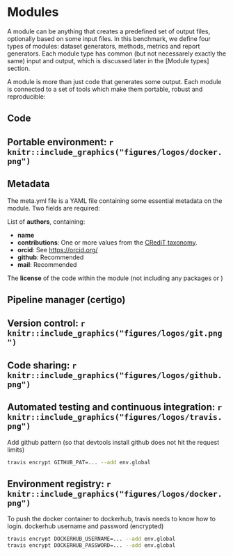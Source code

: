 # Modules

A module can be anything that creates a predefined set of output files, optionally based on some input files. In this benchmark, we define four types of modules: dataset generators, methods, metrics and report generators. Each module type has common (but not necessarely exactly the same) input and output, which is discussed later in the [Module types] section.

A module is more than just code that generates some output. Each module is connected to a set of tools which make them portable, robust and reproducible:

## Code

## Portable environment: `r knitr::include_graphics("figures/logos/docker.png")`

## Metadata

The meta.yml file is a YAML file containing some essential metadata on the module. Two fields are required:

List of <span class="required">**authors**</span>, containing:

- <span class="required">**name**</span>
- <span class="required">**contributions**</span>: One or more values from the [CRediT taxonomy](https://casrai.org/credit/).
- <span class="required">**orcid**</span>: See [https://orcid.org/](https://orcid.org/)
- <span class="optional">**github**</span>: Recommended
- <span class="optional">**mail**</span>: Recommended

The **license** of the code within the module (not including any packages or )

## Pipeline manager (certigo)

## Version control: `r knitr::include_graphics("figures/logos/git.png")`

## Code sharing: `r knitr::include_graphics("figures/logos/github.png")`

## Automated testing and continuous integration: `r knitr::include_graphics("figures/logos/travis.png")`

<div class="optional">
Add github pattern (so that devtools install github does not hit the request limits)

```bash
travis encrypt GITHUB_PAT=... --add env.global
```

</div>

## Environment registry: `r knitr::include_graphics("figures/logos/docker.png")`

To push the docker container to dockerhub, travis needs to know how to login.  dockerhub username and password (encrypted)

```bash
travis encrypt DOCKERHUB_USERNAME=... --add env.global
travis encrypt DOCKERHUB_PASSWORD=... --add env.global
```